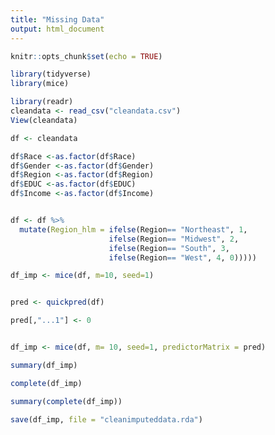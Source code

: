 ```yaml
---
title: "Missing Data"
output: html_document
---
```


```r
knitr::opts_chunk$set(echo = TRUE)
```

```r
library(tidyverse)
library(mice)

```

```r

library(readr)
cleandata <- read_csv("cleandata.csv")
View(cleandata)

df <- cleandata

```

```r
df$Race <-as.factor(df$Race)
df$Gender <-as.factor(df$Gender)
df$Region <-as.factor(df$Region)
df$EDUC <-as.factor(df$EDUC)
df$Income <-as.factor(df$Income)


df <- df %>%
  mutate(Region_hlm = ifelse(Region== "Northeast", 1, 
                      ifelse(Region== "Midwest", 2,
                      ifelse(Region== "South", 3,
                      ifelse(Region== "West", 4, 0)))))


```


```r

df_imp <- mice(df, m=10, seed=1)



```

```r

pred <- quickpred(df)

pred[,"...1"] <- 0


df_imp <- mice(df, m= 10, seed=1, predictorMatrix = pred)

```

```r

summary(df_imp)

complete(df_imp)

summary(complete(df_imp))

```

```r

save(df_imp, file = "cleanimputeddata.rda")
```

